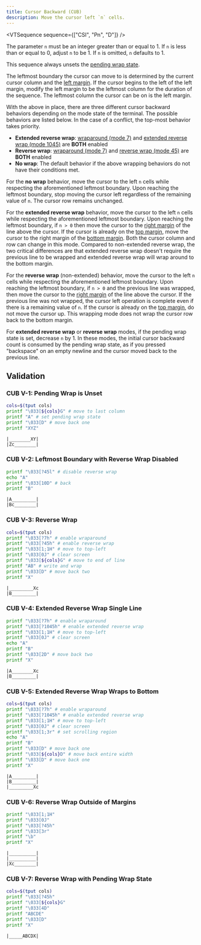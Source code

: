 ```yaml
---
title: Cursor Backward (CUB)
description: Move the cursor left `n` cells.
---
```


<VTSequence sequence={["CSI", "Pn", "D"]} />

The parameter `n` must be an integer greater than or equal to 1. If `n` is less than
or equal to 0, adjust `n` to be 1. If `n` is omitted, `n` defaults to 1.

This sequence always unsets the
[pending wrap state](/docs/vt/concepts/cursor#pending-wrap-state).

The leftmost boundary the cursor can move to is determined by the current
cursor column and the [left margin](#TODO). If the cursor begins to the left of the left margin, modify the left margin to be the leftmost column
for the duration of the sequence. The leftmost column the cursor can be on
is the left margin.

With the above in place, there are three different cursor backward behaviors
depending on the mode state of the terminal. The possible behaviors are listed
below. In the case of a conflict, the top-most behavior takes priority.

- **Extended reverse wrap**: [wraparound (mode 7)](#TODO) and [extended reverse wrap (mode 1045)](#TODO)
  are **BOTH** enabled
- **Reverse wrap**: [wraparound (mode 7)](#TODO) and [reverse wrap (mode 45)](#TODO)
  are **BOTH** enabled
- **No wrap**: The default behavior if the above wrapping behaviors
  do not have their conditions met.

For the **no wrap** behavior, move the cursor to the left `n` cells while
respecting the aforementioned leftmost boundary. Upon reaching the leftmost
boundary, stop moving the cursor left regardless of the remaining value of `n`.
The cursor row remains unchanged.

For the **extended reverse wrap** behavior, move the cursor to the left `n`
cells while respecting the aforementioned leftmost boundary. Upon reaching the
leftmost boundary, if `n > 0` then move the cursor to the [right margin](#TODO)
of the line above the cursor. If the cursor is already on the
[top margin](#TODO), move the cursor to the right margin of the
[bottom margin](#TODO). Both the cursor column and row can change in this
mode. Compared to non-extended reverse wrap, the two critical differences are
that extended reverse wrap doesn't require the previous line to be wrapped
and extended reverse wrap will wrap around to the bottom margin.

For the **reverse wrap** (non-extended) behavior, move the cursor to the left `n`
cells while respecting the aforementioned leftmost boundary. Upon reaching the
leftmost boundary, if `n > 0` and the previous line was wrapped, then move the
cursor to the [right margin](#TODO) of the line above the cursor. If the previous
line was not wrapped, the cursor left operation is complete even if there
is a remaining value of `n`. If the cursor
is already on the [top margin](#TODO), do not move the cursor up.
This wrapping mode does not wrap the cursor row back to the bottom margin.

For **extended reverse wrap** or **reverse wrap** modes, if the pending
wrap state is set, decrease `n` by 1. In these modes, the initial cursor
backward count is consumed by the pending wrap state, as if you pressed
"backspace" on an empty newline and the cursor moved back to the previous line.

## Validation

### CUB V-1: Pending Wrap is Unset

```bash
cols=$(tput cols)
printf "\033[${cols}G" # move to last column
printf "A" # set pending wrap state
printf "\033[D" # move back one
printf "XYZ"
```

```
|________XY|
|Zc________|
```

### CUB V-2: Leftmost Boundary with Reverse Wrap Disabled

```bash
printf "\033[?45l" # disable reverse wrap
echo "A"
printf "\033[10D" # back
printf "B"
```

```
|A_________|
|Bc________|
```

### CUB V-3: Reverse Wrap

```bash
cols=$(tput cols)
printf "\033[?7h" # enable wraparound
printf "\033[?45h" # enable reverse wrap
printf "\033[1;1H" # move to top-left
printf "\033[0J" # clear screen
printf "\033[${cols}G" # move to end of line
printf "AB" # write and wrap
printf "\033[D" # move back two
printf "X"
```

```
|_________Xc
|B_________|
```

### CUB V-4: Extended Reverse Wrap Single Line

```bash
printf "\033[?7h" # enable wraparound
printf "\033[?1045h" # enable extended reverse wrap
printf "\033[1;1H" # move to top-left
printf "\033[0J" # clear screen
echo "A"
printf "B"
printf "\033[2D" # move back two
printf "X"
```

```
|A________Xc
|B_________|
```

### CUB V-5: Extended Reverse Wrap Wraps to Bottom

```bash
cols=$(tput cols)
printf "\033[?7h" # enable wraparound
printf "\033[?1045h" # enable extended reverse wrap
printf "\033[1;1H" # move to top-left
printf "\033[0J" # clear screen
printf "\033[1;3r" # set scrolling region
echo "A"
printf "B"
printf "\033[D" # move back one
printf "\033[${cols}D" # move back entire width
printf "\033[D" # move back one
printf "X"
```

```
|A_________|
|B_________|
|_________Xc
```

### CUB V-6: Reverse Wrap Outside of Margins

```bash
printf "\033[1;1H"
printf "\033[0J"
printf "\033[?45h"
printf "\033[3r"
printf "\b"
printf "X"
```

```
|__________|
|__________|
|Xc________|
```

### CUB V-7: Reverse Wrap with Pending Wrap State

```bash
cols=$(tput cols)
printf "\033[?45h"
printf "\033[${cols}G"
printf "\033[4D"
printf "ABCDE"
printf "\033[D"
printf "X"
```

```
|_____ABCDX|
```
